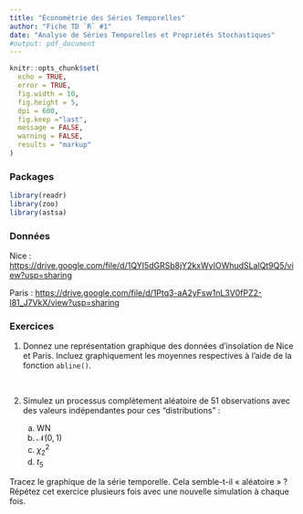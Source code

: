 ```yaml
---
title: "Économétrie des Séries Temporelles"
author: "Fiche TD `R` #1"
date: "Analyse de Séries Temporelles et Propriétés Stochastiques"
#output: pdf_document
---
```


```r
knitr::opts_chunk$set(
  echo = TRUE,
  error = TRUE,
  fig.width = 10, 
  fig.height = 5,
  dpi = 600,
  fig.keep ="last",
  message = FALSE,
  warning = FALSE,
  results = "markup"
)
```

### Packages

```r
library(readr)
library(zoo)
library(astsa)
```

### Données

Nice : <https://drive.google.com/file/d/1QYI5dGRSb8jY2kxWyIOWhudSLalQt9Q5/view?usp=sharing>

Paris : <https://drive.google.com/file/d/1Ptq3-aA2yFsw1nL3V0fPZ2-l81_J7VkX/view?usp=sharing>

### Exercices

1.  Donnez une représentation graphique des données d'insolation de Nice et Paris. Incluez graphiquement les moyennes respectives à l'aide de la fonction `abline()`.

<br>

\bigskip\bigskip

2.  Simulez un processus complètement aléatoire de 51 observations avec des valeurs indépendantes pour ces "distributions" :

    (a) $\mathsf{WN}$
    (b) $\mathcal{N}(0,1)$
    (c) $\chi^2_2$
    (d) $t_5$

Tracez le graphique de la série temporelle. Cela semble-t-il « aléatoire » ? Répétez cet exercice plusieurs fois avec une nouvelle simulation à chaque fois.
